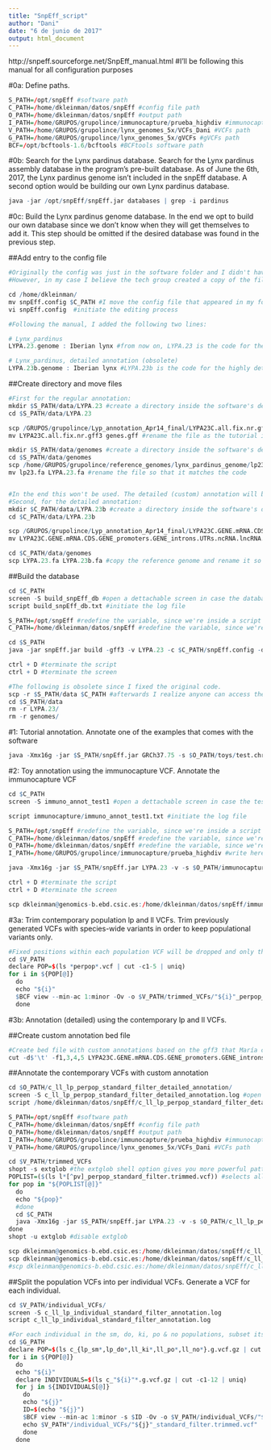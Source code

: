 ```yaml
---
title: "SnpEff_script"
author: "Dani"
date: "6 de junio de 2017"
output: html_document
---
```


http://snpeff.sourceforge.net/SnpEff_manual.html #I'll be following this manual for all configuration purposes

#0a: Define paths.

```r

S_PATH=/opt/snpEff #software path
C_PATH=/home/dkleinman/datos/snpEff #config file path
O_PATH=/home/dkleinman/datos/snpEff #output path
I_PATH=/home/GRUPOS/grupolince/immunocapture/prueba_highdiv #immunocapture path
V_PATH=/home/GRUPOS/grupolince/lynx_genomes_5x/VCFs_Dani #VCFs path
G_PATH=/home/GRUPOS/grupolince/lynx_genomes_5x/gVCFs #gVCFs path
BCF=/opt/bcftools-1.6/bcftools #BCFtools software path

```


#0b: Search for the Lynx pardinus database.
Search for the Lynx pardinus assembly database in the program's pre-built database. As of June the 6th, 2017, the Lynx pardinus genome isn't included in the snpEff database. A second option would be building our own Lynx pardinus database.

```r

java -jar /opt/snpEff/snpEff.jar databases | grep -i pardinus

```


#0c: Build the Lynx pardinus genome database.
In the end we opt to build our own database since we don't know when they will get themselves to add it. This step should be omitted if the desired database was found in the previous step.

##Add entry to the config file

```r

#Originally the config was just in the software folder and I didn't have writing permission. If this is the only config file available, writing permission is required, and when annotating later on, the file should be called using the -c command followed by the path to the file.
#However, in my case I believe the tech group created a copy of the file in my folder after I sent them an e-mail, and this is the one that I was able to edit.

cd /home/dkleinman/
mv snpEff.config $C_PATH #I move the config file that appeared in my folder to a subfolder that I created for snpEff
vi snpEff.config  #initiate the editing process

#Following the manual, I added the following two lines:

# Lynx_pardinus
LYPA.23.genome : Iberian lynx #from now on, LYPA.23 is the code for the Lynx pardinus reference genome (in snpEff)

# Lynx_pardinus, detailed annotation (obsolete)
LYPA.23b.genome : Iberian lynx #LYPA.23b is the code for the highly detailed annotation of the Lynx pardinus reference genome (in snpEff)

```

##Create directory and move files

```r

#First for the regular annotation:
mkdir $S_PATH/data/LYPA.23 #create a directory inside the software's dependencies whose name matches the code
cd $S_PATH/data/LYPA.23

scp /GRUPOS/grupolince/Lyp_annotation_Apr14_final/LYPA23C.all.fix.nr.gff3 $S_PATH/data/LYPA.23/ #copy the annotation file (can be gff or gtf) to the newly created directory. This gff file includes CDS, introns, exons and genes, so it's very basic. A more complex version that Maria created which includes lncRNAs, etc., could be tested in the future.
mv LYPA23C.all.fix.nr.gff3 genes.gff #rename the file as the tutorial indicates

mkdir $S_PATH/data/genomes #create a directory inside the software's dependencies called genomes
cd $S_PATH/data/genomes
scp /home/GRUPOS/grupolince/reference_genomes/lynx_pardinus_genome/lp23.fa $S_PATH/data/genomes #copy the reference genome fasta to the new genomes directory
mv lp23.fa LYPA.23.fa #rename the file so that it matches the code


#In the end this won't be used. The detailed (custom) annotation will be intersected using a bed and the -interval command.
#Second, for the detailed annotation:
mkdir $C_PATH/data/LYPA.23b #create a directory inside the software's dependencies whose name matches the code
cd $C_PATH/data/LYPA.23b

scp /GRUPOS/grupolince/Lyp_annotation_Apr14_final/LYPA23C.GENE.mRNA.CDS.GENE_promoters.GENE_introns.UTRs.ncRNA.lncRNA.lncRNA_introns.lncRNA_promoters.intergenic.nr.gff3 $C_PATH/data/LYPA.23b/ #copy the annotation file (can be gff or gtf) to the newly created directory. This gff file is very detailed and includes CDS, introns, exons, genes, and many more.
mv LYPA23C.GENE.mRNA.CDS.GENE_promoters.GENE_introns.UTRs.ncRNA.lncRNA.lncRNA_introns.lncRNA_promoters.intergenic.nr.gff3 genes.gff #rename the file as the tutorial indicates

cd $C_PATH/data/genomes
scp LYPA.23.fa LYPA.23b.fa #copy the reference genome and rename it so that it also matches the detailed annotation entry

```

##Build the database

```r

cd $C_PATH
screen -S build_snpEff_db #open a dettachable screen in case the database building takes too long
script build_snpEff_db.txt #initiate the log file

S_PATH=/opt/snpEff #redefine the variable, since we're inside a script
C_PATH=/home/dkleinman/datos/snpEff #redefine the variable, since we're inside a script

cd $S_PATH
java -jar snpEff.jar build -gff3 -v LYPA.23 -c $C_PATH/snpEff.config -dataDir $C_PATH/data #build the database. Use the -gff3 command for gff files and -gtf22 for gtf files. Use -v for verbose (expanded information on the processes and the warnings/errors that may appear). Use -c to indicate the path to my own config file. Then use -dataDir to override the data directory from the config file (by default the software thinks that the data folder with the genome and the genes files is located where config is, so it's necessary to give it the correct path). Another option would be running it from the config folder and indicating instead the 

ctrl + D #terminate the script
ctrl + D #terminate the screen

#The following is obsolete since I fixed the original code.
scp -r $S_PATH/data $C_PATH #afterwards I realize anyone can access the data folder so I copy it to my own folder and then I remove the stuff I created inside the original data folder
cd $S_PATH/data
rm -r LYPA.23/
rm -r genomes/

```

#1: Tutorial annotation.
Annotate one of the examples that comes with the software

```r

java -Xmx16g -jar $S_PATH/snpEff.jar GRCh37.75 -s $O_PATH/toys/test.chr22.ann $S_PATH/examples/test.chr22.vcf > $O_PATH/toys/test.chr22.ann.vcf

```

#2: Toy annotation using the immunocapture VCF.
Annotate the immunocapture VCF 

```r

cd $C_PATH
screen -S immuno_annot_test1 #open a dettachable screen in case the test takes too long

script immunocapture/immuno_annot_test1.txt #initiate the log file

S_PATH=/opt/snpEff #redefine the variable, since we're inside a script
C_PATH=/home/dkleinman/datos/snpEff #redefine the variable, since we're inside a script
O_PATH=/home/dkleinman/datos/snpEff #redefine the variable, since we're inside a script
I_PATH=/home/GRUPOS/grupolince/immunocapture/prueba_highdiv #write here the input path. This folder only exists in server A, so keep that in mind (I was looking for it for the longest time in server B >.<)

java -Xmx16g -jar $S_PATH/snpEff.jar LYPA.23 -v -s $O_PATH/immunocapture/immunocapture_test1.ann.html $I_PATH/x_lx_xx_n201_filtered.vcf > $O_PATH/immunocapture/immunocapture_test1.ann.vcf #run this code from the directory where the config is located, and from server A (I_PATH doesn't exist in server B). I used the filtered version of the vcf which includes all lynx individuals in the immunocapture; there's also a raw version which can be tested.

ctrl + D #terminate the script
ctrl + D #terminate the screen

scp dkleinman@genomics-b.ebd.csic.es:/home/dkleinman/datos/snpEff/immunocapture/immunocapture_test1.ann* /Users/Dani/ownCloud/backup/annotation/snpEff_results/immunocapture/ #execute this command out of the server to import to the pc the output files of this toy run

```

#3a: Trim contemporary population lp and ll VCFs. Trim previously generated VCFs with species-wide variants in order to keep populational variants only.

```r

#Fixed positions within each population VCF will be dropped and only the variable ones will remain. These VCFs were previously generated in the c_lp_ll_VCF script.
cd $V_PATH
declare POP=$(ls *perpop*.vcf | cut -c1-5 | uniq)
for i in ${POP[@]}
  do
  echo "${i}"
  $BCF view --min-ac 1:minor -Ov -o $V_PATH/trimmed_VCFs/"${i}"_perpop_standard_filter.trimmed.vcf $V_PATH/"${i}"_perpop_standard_filter.vcf
  done

```

#3b: Annotation (detailed) using the contemporary lp and ll VCFs.

##Create custom annotation bed file

```r

#Create bed file with custom annotations based on the gff3 that María compiled.
cut -d$'\t' -f1,3,4,5 LYPA23C.GENE.mRNA.CDS.GENE_promoters.GENE_introns.UTRs.ncRNA.lncRNA.lncRNA_introns.lncRNA_promoters.intergenic.nr.gff3 | awk '{printf ("%s\t%s\t%s\t%s\n", $1, $3, $4, $2)}' > LYPA23C.GENE.mRNA.CDS.GENE_promoters.GENE_introns.UTRs.ncRNA.lncRNA.lncRNA_introns.lncRNA_promoters.intergenic.nr.bed

```

##Annotate the contemporary VCFs with custom annotation

```r

cd $O_PATH/c_ll_lp_perpop_standard_filter_detailed_annotation/
screen -S c_ll_lp_perpop_standard_filter_detailed_annotation.log #open a dettachable screen in case the test takes too long
script /home/dkleinman/datos/snpEff/c_ll_lp_perpop_standard_filter_detailed_annotation/c_ll_lp_perpop_standard_filter_detailed_annotation.log #initiate the log file

S_PATH=/opt/snpEff #software path
C_PATH=/home/dkleinman/datos/snpEff #config file path
O_PATH=/home/dkleinman/datos/snpEff #output path
I_PATH=/home/GRUPOS/grupolince/immunocapture/prueba_highdiv #immunocapture path
V_PATH=/home/GRUPOS/grupolince/lynx_genomes_5x/VCFs_Dani #VCFs path

cd $V_PATH/trimmed_VCFs
shopt -s extglob #the extglob shell option gives you more powerful pattern matching in the command line.
POPLIST=($(ls l*[^pv]_perpop_standard_filter.trimmed.vcf)) #selects all standard-filtered populational VCFs except for País Vasco
for pop in "${POPLIST[@]}"
  do
  echo "${pop}"
  #done
  cd $C_PATH
  java -Xmx16g -jar $S_PATH/snpEff.jar LYPA.23 -v -s $O_PATH/c_ll_lp_perpop_standard_filter_detailed_annotation/${pop/.vcf/.ann.html} -csvStats $O_PATH/c_ll_lp_perpop_standard_filter_detailed_annotation/${pop/.vcf/.ann.csv} -interval $C_PATH/data/LYPA23C.GENE.mRNA.CDS.GENE_promoters.GENE_introns.UTRs.ncRNA.lncRNA.lncRNA_introns.lncRNA_promoters.intergenic.nr.bed $V_PATH/trimmed_VCFs/${pop} > $O_PATH/c_ll_lp_perpop_standard_filter_detailed_annotation/${pop/.vcf/.ann.vcf} #run this code from the directory where the config is located.
done
shopt -u extglob #disable extglob

scp dkleinman@genomics-b.ebd.csic.es:/home/dkleinman/datos/snpEff/c_ll_lp_perpop_standard_filter_detailed_annotation/l*csv /Users/Dani/ownCloud/backup/annotation/snpEff_results/c_ll_lp_perpop_standard_filter_detailed_annotation/
scp dkleinman@genomics-b.ebd.csic.es:/home/dkleinman/datos/snpEff/c_ll_lp_perpop_standard_filter_detailed_annotation/*html /Users/Dani/ownCloud/backup/annotation/snpEff_results/c_ll_lp_perpop_standard_filter_detailed_annotation/
#scp dkleinman@genomics-b.ebd.csic.es:/home/dkleinman/datos/snpEff/c_ll_lp_perpop_standard_filter_detailed_annotation/l*txt /Users/Dani/ownCloud/backup/annotation/snpEff_results/c_ll_lp_perpop_standard_filter_detailed_annotation/

```

##Split the population VCFs into per individual VCFs. Generate a VCF for each individual.

```r

cd $V_PATH/individual_VCFs/
screen -S c_ll_lp_individual_standard_filter_annotation.log
script c_ll_lp_individual_standard_filter_annotation.log

#For each individual in the sm, do, ki, po & no populations, subset its variants from the respective population VCF:
cd $G_PATH
declare POP=$(ls c_{lp_sm*,lp_do*,ll_ki*,ll_po*,ll_no*}.g.vcf.gz | cut -c3-7 | uniq)
for i in ${POP[@]}
  do
  echo "${i}"
  declare INDIVIDUALS=$(ls c_"${i}"*.g.vcf.gz | cut -c1-12 | uniq)
  for j in ${INDIVIDUALS[@]}
    do
    echo "${j}"
    ID=$(echo "${j}")
    $BCF view --min-ac 1:minor -s $ID -Ov -o $V_PATH/individual_VCFs/"${j}"_standard_filter.trimmed.vcf $V_PATH/trimmed_VCFs/"${i}"_perpop_standard_filter.trimmed.vcf
    echo $V_PATH"/individual_VCFs/"${j}"_standard_filter.trimmed.vcf"
    done
  done

```
